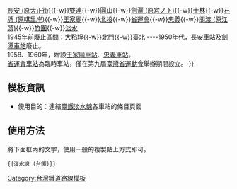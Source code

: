{{鐵道路線|
| 模板名稱 = 淡水線 (台鐵)
| 名稱 = [[臺灣鐵路管理局]] [[淡水線 (臺鐵)|淡水線]]（廢線）
| 代表色 = {{臺鐵顏色}}
| 背景顏色 = #FFFFFF
| 車站列表 = [[臺北車站#歷史|臺北]]{{-w}}[[長安車站 (台灣)#歷史|長安 (原大正街)]]{{-w}}[[雙連站#歷史|雙連]]{{-w}}[[圓山站#歷史|圓山]]{{-w}}[[劍潭站#歷史|劍潭 (原宮ノ下)]]{{-w}}[[士林站#歷史|士林]]{{-w}}[[石牌站 (臺北市)#歷史|石牌 (原唭里岸)]]{{-w}}[[王家廟車站|王家廟]]{{-w}}[[北投站#歷史|北投]]{{-w}}[[復興崗站#歷史|省運會]]{{-w}}[[忠義站 (臺北市)#歷史|忠義]]{{-w}}[[關渡站#歷史|關渡 (原江頭)]]{{-w}}[[竹圍站#歷史|竹圍]]{{-w}}[[淡水站#歷史|淡水]]<br>1945年前廢止區間：[[大稻埕車站 (鐵道部)|大稻埕]]{{-w}}[[北門站 (台北市)#歷史|北門]]{{-w}}[[臺北車站#歷史|臺北]]
----1950年代，[[長安車站 (台灣)|長安車站]]及[[劍潭站#歷史|劍潭車站]]廢止。<br>1958、1960年，增設[[王家廟車站|王家廟車站]]、[[忠義站 (臺北市)#歷史|忠義車站]]。<br>[[復興崗站#歷史|省運會車站]]為臨時車站，僅在第九屆[[臺灣省運動會]]舉辦期間設立。
}}
<noinclude>

==模板資訊==
*使用目的：連結[[臺灣鐵路|臺鐵]][[淡水線 (臺鐵)|淡水線]]各車站的條目頁面
==使用方法==
將下面框內的文字，使用一般的複製貼上方式即可。
<pre>{{淡水線 (台鐵)}}</pre>

[[Category:台灣鐵道路線模板]]
</noinclude>